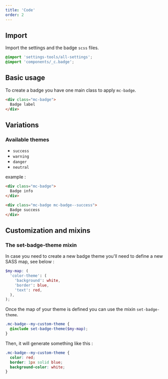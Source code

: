 ```yaml
---
title: 'Code'
order: 2
---
```


## Import

Import the settings and the badge `scss` files.

```scss
@import 'settings-tools/all-settings';
@import 'components/_c.badge';
```

## Basic usage

To create a badge you have one main class to apply `mc-badge`.

```html
<div class="mc-badge">
  Badge label
</div>
```

<Preview path="basic" />

## Variations

### Available themes

- `success`
- `warning`
- `danger`
- `neutral`

example :

```html
<div class="mc-badge">
  Badge info
</div>

<div class="mc-badge mc-badge--success">
  Badge success
</div>
```

## Customization and mixins

### The set-badge-theme mixin

In case you need to create a new badge theme you'll need to define a new SASS map, see below :

```scss
$my-map: (
  'color-theme': (
    'background': white,
    'border': blue,
    'text': red,
  ),
);
```

Once the map of your theme is defined you can use the mixin `set-badge-theme`.

```scss
.mc-badge--my-custom-theme {
  @include set-badge-theme($my-map);
}
```

Then, it will generate something like this :

```scss
.mc-badge--my-custom-theme {
  color: red;
  border: 1px solid blue;
  background-color: white;
}
```
